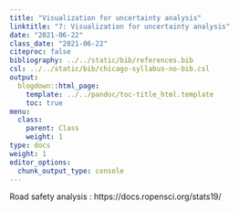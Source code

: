 ```yaml
---
title: "Visualization for uncertainty analysis"
linktitle: "7: Visualization for uncertainty analysis"
date: "2021-06-22"
class_date: "2021-06-22"
citeproc: false
bibliography: ../../static/bib/references.bib
csl: ../../static/bib/chicago-syllabus-no-bib.csl
output:
  blogdown::html_page:
    template: ../../pandoc/toc-title_html.template
    toc: true
menu:
  class:
    parent: Class
    weight: 1
type: docs
weight: 1
editor_options:
  chunk_output_type: console
---
```


Road safety analysis : https://docs.ropensci.org/stats19/
